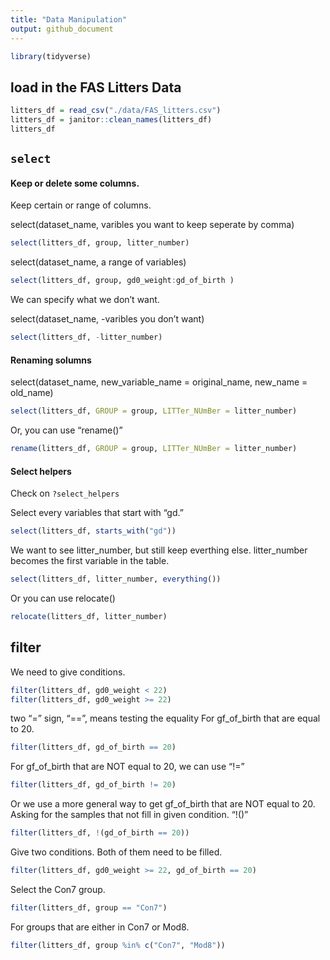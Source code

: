 ```yaml
---
title: "Data Manipulation"
output: github_document
---
```


```r
library(tidyverse)
```

## load in the FAS Litters Data

```r
litters_df = read_csv("./data/FAS_litters.csv")
litters_df = janitor::clean_names(litters_df)
litters_df
```

## `select`

#### Keep or delete some columns.

Keep certain or range of columns.

select(dataset_name, varibles you want to keep seperate by comma)
```r
select(litters_df, group, litter_number)
```

select(dataset_name, a range of variables)
```r
select(litters_df, group, gd0_weight:gd_of_birth )
```

We can specify what we don't want.

select(dataset_name, -varibles you don't want)
```r
select(litters_df, -litter_number)
```


#### Renaming solumns

select(dataset_name, new_variable_name = original_name, new_name = old_name)
```r
select(litters_df, GROUP = group, LITTer_NUmBer = litter_number)
```

Or, you can use "rename()"
```r
rename(litters_df, GROUP = group, LITTer_NUmBer = litter_number)
```

#### Select helpers
Check on `?select_helpers`

Select every variables that start with "gd."
```r
select(litters_df, starts_with("gd"))
```

We want to see litter_number, but still keep everthing else. litter_number becomes the first variable in the table.
```r
select(litters_df, litter_number, everything())
```

Or you can use relocate()
```r
relocate(litters_df, litter_number)
```



## filter
We need to give conditions.
```r
filter(litters_df, gd0_weight < 22)
filter(litters_df, gd0_weight >= 22)
```

two "=" sign, "==", means testing the equality
For gf_of_birth that are equal to 20.
```r
filter(litters_df, gd_of_birth == 20)
```

For gf_of_birth that are NOT equal to 20, we can use "!="
```r
filter(litters_df, gd_of_birth != 20)
```

Or we use a more general way to get gf_of_birth that are NOT equal to 20.
Asking for the samples that not fill in given condition. "!()"
```r
filter(litters_df, !(gd_of_birth == 20))
```

Give two conditions. Both of them need to be filled.
```r
filter(litters_df, gd0_weight >= 22, gd_of_birth == 20)
```

Select the Con7 group.
```r
filter(litters_df, group == "Con7")
```

For groups that are either in Con7 or Mod8. 
```r
filter(litters_df, group %in% c("Con7", "Mod8"))
```
